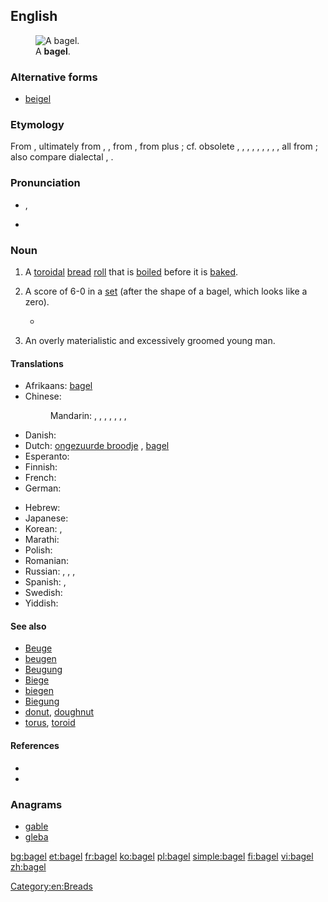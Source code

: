 {{also|Bagel}}
==English==
[[File:Bagel.jpg|thumb|right|A '''bagel'''.]]

===Alternative forms===
* [[beigel]] {{qualifier|UK}}

===Etymology===
From {{etyl|yi}} {{term|בייגל|tr=beygl|lang=yi}}, ultimately from {{etyl|goh}} {{term|bouc|lang=goh}}, {{term|boug-||ring, bracelet|lang=gmh}}, from {{etyl|goh}} {{term|boug||ring|lang=goh}}, from {{etyl|gem-pro|en}} {{recons|baug-||ring|lang=gem-pro}} plus {{etyl|gem-pro|en}} {{recons|-il||noun suffix|lang=gem-pro}}; cf. obsolete {{etyl|en|-}} {{term|bee||metal ring, bracelet|lang=en}}, {{etyl|enm|-}} {{term|bege|lang=enm}}, {{term|beh|lang=enm}}, {{etyl|ang|-}} {{term|beag|bēag|lang=ang}}, {{term|beah|bēah|lang=ang}}, {{etyl|ofs|-}} {{term|bag|bāg|lang=ofs}}, {{etyl|osx|-}} {{term|bog|bōg|lang=osx}}, {{etyl|gml|-}} {{term|bog|bōg|lang=gml}}, {{etyl|non|-}} {{term|baugr|lang=non}}, all from {{etyl|gem-pro|en}} {{recons|baugaz||ring|lang=gem-pro}}; also compare dialectal {{etyl|AG.|-}} {{term|Beugel|lang=de}}, {{term|Beigel|lang=de}}.

===Pronunciation===
* {{IPA|/ˈbeɪɡəl/|[ˈbeɪɡɫ̩]}}, {{X-SAMPA|/"beIg@l/}}
* {{rhymes|eɪɡəl}}

===Noun===
{{en-noun}}

# A [[toroidal]] [[bread]] [[roll]] that is [[boil]]ed before it is [[bake]]d.
# {{tennis|slang}} A score of 6-0 in a [[set]] (after the shape of a bagel, which looks like a zero).
#* {{quote-news
|year=2011
|date=January 30
|author=Piers Newbery
|title=Australian Open: Djokovic too good for Murray in final
|work=BBC
|url=http://news.bbc.co.uk/sport2/hi/tennis/9380511.stm
|page=
|passage=The Scot, who had been close to a two-set deficit in his semi-final against David Ferrer, avoided the dreaded bagel by seeing off a set point at 5-0 down before finally breaking the Djokovic serve to love as he began to go for his shots with the set seemingly gone.
}}
# {{slang|among South African Jews}} An overly materialistic and excessively groomed young man.

====Translations====
{{trans-top|toroidal bread roll}}
* Afrikaans: [[#Afrikaans|bagel]]
* Chinese:
*: Mandarin: {{t|cmn|貝果|sc=Hani}}, {{t|cmn|贝果|tr=bèiguǒ|sc=Hani}}, {{t|cmn|培果|tr=péiguǒ|sc=Hani}}, {{t|cmn|焙果|tr=bèiguǒ|sc=Hani}}, {{t|cmn|百吉圈|tr=bǎijí quān|sc=Hani}}, {{t|cmn|百吉|tr=bǎijí|sc=Hani}}, {{t|cmn|麵包圈|sc=Hani}}, {{t|cmn|面包圈|tr=miànbāoquān|sc=Hani}}
* Danish: {{t-|da|bagel}}
* Dutch: [[ongezuurde broodje]] {{n}}<!-- wikify if idiomatic -->, [[#Dutch|bagel]]
* Esperanto: {{t-|eo|kringo}}
* Finnish: {{t-|fi|vesirinkeli}}
* French: {{t+|fr|bagel}}
* German: {{t+|de|Bagel|m}}
{{trans-mid}}
* Hebrew: {{t-|he|בייגל|m|tr=béigel|sc=Hebr}}
* Japanese: {{t-|ja|ベーグル|tr=bēguru|sc=Jpan}}
* Korean: {{t-|ko|베이글|tr=beigeul|sc=Kore}}, {{t-|ko|배글 빵|tr=baegeul ppang|sc=Kore}}
* Marathi: {{t-|mr|बेगल|m|tr=begala|sc=Deva}}
* Polish: {{t+|pl|bajgiel}}
* Romanian: {{t+|ro|covrig}}
* Russian: {{t+|ru|бублик|m|tr=búblik|sc=Cyrl}}, {{t+|ru|баранка|f|tr=baránka|sc=Cyrl}}, {{t+|ru|сушка|f|tr=súška|sc=Cyrl}}, {{qualifier|foreign style}} {{t-|ru|бейгл|m|tr=bɛjgl|sc=Cyrl}}
* Spanish: {{t-|es|panecillo|m}}, {{t-|es|bagel}}
* Swedish: {{t-|sv|bagel|c}}
* Yiddish: {{t-|yi|בײגל|m|tr=beygl|sc=Hebr}}
{{trans-bottom}}

====See also====
* [[Beuge]]
* [[beugen]]
* [[Beugung]]
* [[Biege]]
* [[biegen]]
* [[Biegung]]
* [[donut]], [[doughnut]]
* [[torus]], [[toroid]]

====References====
* {{R:Online Etymology Dictionary}}
* {{pedialite}}

===Anagrams===
* [[gable#English|gable]]
* [[gleba#English|gleba]]

[[Category:en:Breads]]

[[bg:bagel]]
[[et:bagel]]
[[fr:bagel]]
[[ko:bagel]]
[[pl:bagel]]
[[simple:bagel]]
[[fi:bagel]]
[[vi:bagel]]
[[zh:bagel]]